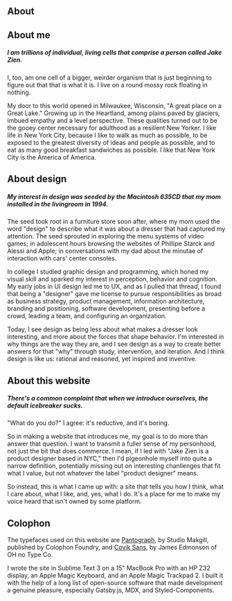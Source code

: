 

<Section class="half-margin-bottom">

# About

<Inset>
  <GatsbyImage image={imageByName(props, 'jakey0', true)} alt="A photo of me as a toddler." />
</Inset>

## About me

##### I am trillions of individual, living cells that comprise a person called Jake Zien. 
I, too, am one cell of a bigger, weirder organism that is just beginning to figure out that that is what it is. I live on a round mossy rock floating in nothing.

My door to this world opened in Milwaukee, Wisconsin, "A great place on a Great Lake." Growing up in the Heartland, among plains paved by glaciers, imbued empathy and a level perspective. These qualities turned out to be the gooey center necessary for adulthood as a resilient New Yorker. I like life in New York City, because I like to walk as much as possible, to be exposed to the greatest diversity of ideas and people as possible, and to eat as many good breakfast sandwiches as possible. I like that New York City is the America of America.
</Section>

<Section class="bg1 half-margin-bottom">

## About design
##### My interest in design was seeded by the Macintosh 635CD that my mom installed in the livingroom in 1994. 
The seed took root in a furniture store soon after, where my mom used the word "design" to describe what it was about a dresser that had captured my attention. The seed sprouted in exploring the menu systems of video games; in adolescent hours browsing the websites of Phillipe Starck and Alessi and Apple; in conversations with my dad about the minutae of interaction with cars' center consoles. 

In college I studied graphic design and programming, which honed my visual skill and sparked my interest in perception, behavior and cognition. My early jobs in UI design led me to UX, and as I pulled that thread, I found that being a "designer" gave me license to pursue responsibilities as broad as business strategy, product management, information architecture, branding and positioning, software development, presenting before a crowd, leading a team, and configuring an organization. 

Today, I see design as being less about what makes a dresser look interesting, and more about the forces that shape behavior. I'm interested in why things are the way they are, and I see design as a way to create better answers for that "why" through study, intervention, and iteration. And I think design is like us: rational and reasoned, yet inspired and inventive.

</Section>

<Section class="bg2 half-margin-bottom">

## About this website
##### There's a common complaint that when we introduce ourselves, the default icebreaker sucks.
"What do you do?" I agree: it's reductive, and it's boring. 

So in making a website that introduces me, my goal is to do more than answer that question. I want to transmit a fuller sense of my personhood, not just the bit that does commerce. I mean, if I led with "Jake Zien is a product designer based in NYC," then I'd pigeonhole myself into quite a narrow definition, potentially missing out on interesting chanllenges that fit what I value, but not whatever the label "product designer" means.

So instead, this is what I came up with: a site that tells you how I think, what I care about, what I like, and, yes, what I do. It's a place for me to make my voice heard that isn't owned by some platform.

</Section>

<Section class="bg3 half-margin-bottom">

## Colophon
The typefaces used on this website are <a href="http://colophon-foundry.org/typefaces/pantograph/" class="pantograph">Pantograph</a>, by Studio Makgill, published by Colophon Foundry, and <a href="https://ohnotype.co/fonts/covik">Covik Sans</a>, by James Edmonson of OH no Type Co.

I wrote the site in Sublime Text 3 on a 15" MacBook Pro with an HP Z32 display, an Apple Magic Keyboard, and an Apple Magic Trackpad 2. I built it with the help of a long list of open-source software that made development a genuine pleasure, especially Gatsby.js, MDX, and Styled-Components.

</Section>